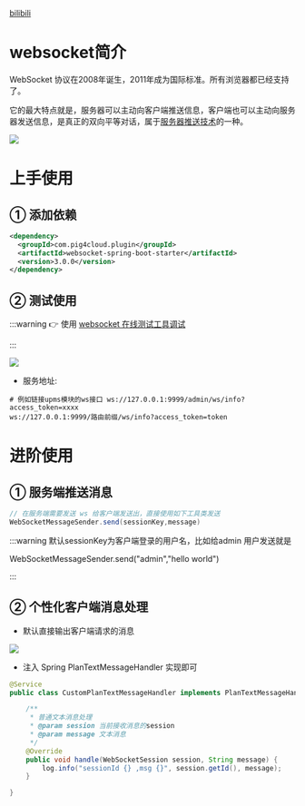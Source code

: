 [bilibili](https://player.bilibili.com/player.html?bvid=BV12t411B7e9&p=36&page=36&autoplay=0)

# websocket简介
WebSocket 协议在2008年诞生，2011年成为国际标准。所有浏览器都已经支持了。

它的最大特点就是，服务器可以主动向客户端推送信息，客户端也可以主动向服务器发送信息，是真正的双向平等对话，属于[服务器推送技术](https://en.wikipedia.org/wiki/Push_technology)的一种。

![](https://cdn.nlark.com/yuque/0/2022/png/283679/1668404250586-a165fd51-9378-4d71-bfab-a5b9d038bd30.png)



# 上手使用
## ① 添加依赖
```xml
<dependency>
  <groupId>com.pig4cloud.plugin</groupId>
  <artifactId>websocket-spring-boot-starter</artifactId>
  <version>3.0.0</version>
</dependency>
```

## ② 测试使用
:::warning
 👉 使用 [websocket 在线测试工具调试](https://wstool.js.org/)

:::

![](https://cdn.nlark.com/yuque/0/2023/png/283679/1698816912994-3c28de13-39de-404a-b399-be537303484d.png)



+ 服务地址:  

```shell
# 例如链接upms模块的ws接口 ws://127.0.0.1:9999/admin/ws/info?access_token=xxxx 
ws://127.0.0.1:9999/路由前缀/ws/info?access_token=token
```

# 进阶使用
## ① 服务端推送消息
```java
// 在服务端需要发送 ws 给客户端发送出，直接使用如下工具类发送
WebSocketMessageSender.send(sessionKey,message)
```

:::warning
默认sessionKey为客户端登录的用户名，比如给admin 用户发送就是   
  
WebSocketMessageSender.send("admin","hello world")

:::

## ② 个性化客户端消息处理
+ 默认直接输出客户端请求的消息

![](https://cdn.nlark.com/yuque/0/2022/png/283679/1668405374784-cef210f4-f49e-4f0d-928e-29fa947862e0.png)



+ 注入 Spring PlanTextMessageHandler  实现即可

```java
@Service
public class CustomPlanTextMessageHandler implements PlanTextMessageHandler {

	/**
	 * 普通文本消息处理
	 * @param session 当前接收消息的session
	 * @param message 文本消息
	 */
	@Override
	public void handle(WebSocketSession session, String message) {
		log.info("sessionId {} ,msg {}", session.getId(), message);
	}

}
```

